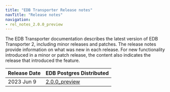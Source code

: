 ```yaml
---
title: "EDB Transporter Release notes"
navTitle: "Release notes"
navigation:
- rel_notes_2.0.0_preview
---
```


The EDB Transporter documentation describes the latest version of EDB
Transporter 2, including minor releases and patches. The release notes
provide information on what was new in each release. For new functionality
introduced in a minor or patch release, the content also indicates the release
that introduced the feature.

| Release Date | EDB Postgres Distributed                 |
|--------------|------------------------------------------|
| 2023 Jun 9   | [2.0.0_preview](rel_notes_2.0.0_preview) |


